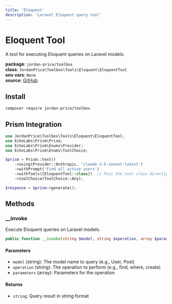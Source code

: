 ```yaml
---
title: 'Eloquent'
description: 'Laravel Eloquent query tool'
---
```


# Eloquent Tool

A tool for executing Eloquent queries on Laravel models.

**package**: `jordan-price/toolbox`  
**class**: `JordanPrice\Toolbox\Tools\Eloquent\EloquentTool`  
**env vars**: `None`  
**source**: [GitHub](https://github.com/jordan-price/toolbox/blob/main/src/Tools/Eloquent/EloquentTool.php)  

## Install

```bash
composer require jordan-price/toolbox
```

## Prism Integration

```php
use JordanPrice\Toolbox\Tools\Eloquent\EloquentTool;
use EchoLabs\Prism\Prism;
use EchoLabs\Prism\Enums\Provider;
use EchoLabs\Prism\Enums\ToolChoice;

$prism = Prism::text()
    ->using(Provider::Anthropic, 'claude-3-5-sonnet-latest')
    ->withPrompt('Find all active users')
    ->withTools([EloquentTool::class])  // Pass the tool class directly
    ->toolChoice(ToolChoice::Any);

$response = $prism->generate();
```

## Methods

### __invoke

Execute Eloquent queries on Laravel models.

```php
public function __invoke(string $model, string $operation, array $parameters = []): string
```

#### Parameters
- `model` (string): The model name to query (e.g., User, Post)
- `operation` (string): The operation to perform (e.g., find, where, create)
- `parameters` (array): Parameters for the operation

#### Returns
- `string`: Query result in string format
